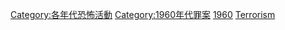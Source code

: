 {{portal|恐怖主義}}
{{Cat pair|1950年代恐怖活動|1970年代恐怖活動}}

[[Category:各年代恐怖活動|Category:各年代恐怖活動]]
[[Category:1960年代罪案|Category:1960年代罪案]]
[[Category:20世紀恐怖活動|1960]]
[[Category:1960年代災難|Terrorism]]